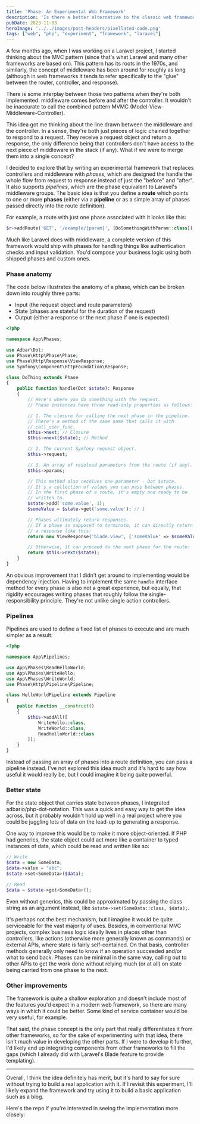 ```yaml
---
title: 'Phase: An Experimental Web Framework'
description: 'Is there a better alternative to the classic web framework?'
pubDate: 2023-11-03
heroImage: '../../images/post-headers/pixellated-code.png'
tags: ["web", "php", "experiment", "framework", "laravel"]
---
```


A few months ago, when I was working on a Laravel project, I started thinking about the MVC pattern (since that's what Laravel and many other frameworks are based on). This pattern has its roots in the 1970s, and similarly, the concept of middleware has been around for roughly as long (although in web frameworks it tends to refer specifically to the "glue" between the router, controller, and response).

There is some interplay between those two patterns when they're both implemented: middleware comes before and after the controller. It wouldn't be inaccurate to call the combined pattern MVMC (Model-View-Middleware-Controller).

This idea got me thinking about the line drawn between the middleware and the controller. In a sense, they're both just pieces of logic chained together to respond to a request. They receive a request object and return a response, the only difference being that controllers don't have access to the next piece of middleware in the stack (if any). What if we were to merge them into a single concept?

I decided to explore that by writing an experimental framework that replaces controllers and middleware with _phases_, which are designed the handle the whole flow from request to response instead of just the "before" and "after". It also supports _pipelines_, which are the phase equivalent to Laravel's middleware groups. The basic idea is that you define a **route** which points to one or more **phases** (either via a **pipeline** or as a simple array of phases passed directly into the route definition).

For example, a route with just one phase associated with it looks like this:

```php
$r->addRoute('GET', '/example/{param}', [DoSomethingWithParam::class]);
```

Much like Laravel does with middleware, a complete version of this framework would ship with phases for handling things like authentication checks and input validation. You'd compose your business logic using both shipped phases and custom ones.

### Phase anatomy

The code below illustrates the anatomy of a phase, which can be broken down into roughly three parts:

* Input (the request object and route parameters)
* State (phases are stateful for the duration of the request)
* Output (either a response or the next phase if one is expected)

```php
<?php

namespace App\Phases;

use Adbar\Dot;
use Phase\Http\Phase\Phase;
use Phase\Http\Response\ViewResponse;
use Symfony\Component\HttpFoundation\Response;

class DoThing extends Phase
{
    public function handle(Dot $state): Response
    {
        // Here's where you do something with the request.
        // Phase instances have three read-only properties as follows:

        // 1. The closure for calling the next phase in the pipeline.
        // There's a method of the same name that calls it with
        // call_user_func.
        $this->next; // Closure
        $this->next($state); // Method

        // 2. The current Symfony request object.
        $this->request;

        // 3. An array of resolved parameters from the route (if any).
        $this->params;

        // This method also receives one parameter - Dot $state.
        // It's a collection of values you can pass between phases.
        // In the first phase of a route, it's empty and ready to be
        // written to.
        $state->add('some.value', 1);
        $someValue = $state->get('some.value'); // 1

        // Phases ultimately return responses.
        // If a phase is supposed to terminate, it can directly return
        // a response like this:
        return new ViewResponse('blade.view', ['someValue' => $someValue]);

        // Otherwise, it can proceed to the next phase for the route:
        return $this->next($state);
    }
}
```

An obvious improvement that I didn't get around to implementing would be dependency injection. Having to implement the same `handle` interface method for every phase is also not a great experience, but equally, that rigidity encourages writing phases that roughly follow the single-responsibility principle. They're not unlike single action controllers.

### Pipelines

Pipelines are used to define a fixed list of phases to execute and are much simpler as a result:

```php
<?php

namespace App\Pipelines;

use App\Phases\ReadHelloWorld;
use App\Phases\WriteHello;
use App\Phases\WriteWorld;
use Phase\Http\Pipeline\Pipeline;

class HelloWorldPipeline extends Pipeline
{
    public function __construct()
    {
        $this->addAll([
            WriteHello::class,
            WriteWorld::class,
            ReadHelloWorld::class
        ]);
    }
}
```

Instead of passing an array of phases into a route definition, you can pass a pipeline instead. I've not explored this idea much and it's hard to say how useful it would really be, but I could imagine it being quite powerful.

### Better state

For the state object that carries state between phases, I integrated <ExternalLink url="https://github.com/adbario/php-dot-notation">adbario/php-dot-notation</ExternalLink>. This was a quick and easy way to get the idea across, but it probably wouldn't hold up well in a real project where you could be juggling lots of data on the lead-up to generating a response.

One way to improve this would be to make it more object-oriented. If PHP had generics, the state object could act more like a container to typed instances of data, which could be read and written like so:

```php
// Write
$data = new SomeData;
$data->value = "abc";
$state->set<SomeData>($data);

// Read
$data = $state->get<SomeData>();
```

Even without generics, this could be approximated by passing the class string as an argument instead, like `$state->set(SomeData::class, $data);`.

It's perhaps not the best mechanism, but I imagine it would be quite serviceable for the vast majority of uses. Besides, in conventional MVC projects, complex business logic ideally lives in places other than controllers, like actions (otherwise more generally known as <ExternalLink url="https://refactoring.guru/design-patterns/command">commands</ExternalLink>) or external APIs, where state is fairly self-contained. On that basis, controller methods generally only need to know if an operation succeeded and/or what to send back. Phases can be minimal in the same way, calling out to other APIs to get the work done without relying much (or at all) on state being carried from one phase to the next.

### Other improvements

The framework is quite a shallow exploration and doesn't include most of the features you'd expect in a modern web framework, so there are many ways in which it could be better. Some kind of service container would be very useful, for example.

That said, the phase concept is the only part that really differentiates it from other frameworks, so for the sake of experimenting with that idea, there isn't much value in developing the other parts. If I were to develop it further, I'd likely end up integrating components from other frameworks to fill the gaps (which I already did with Laravel's Blade feature to provide templating).

---

Overall, I think the idea definitely has merit, but it's hard to say for sure without trying to build a real application with it. If I revisit this experiment, I'll likely expand the framework and try using it to build a basic application such as a blog.

Here's the repo if you're interested in seeing the implementation more closely:

<OpenGraphSummary url="https://github.com/Riari/php-phase" />